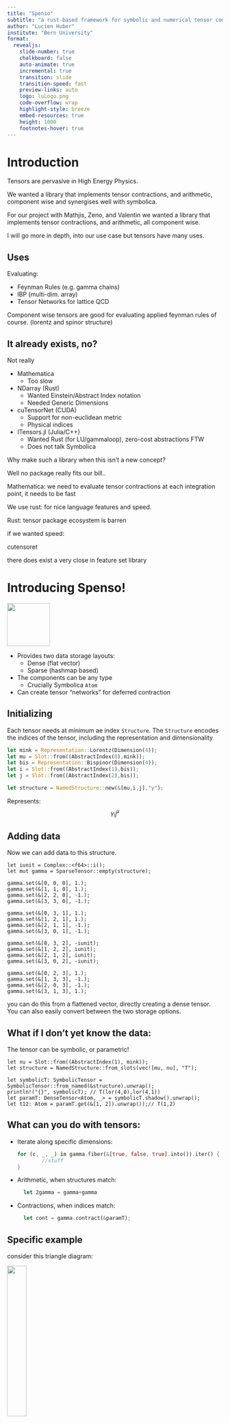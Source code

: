 ```yaml
---
title: "Spenso"
subtitle: "a rust-based framework for symbolic and numerical tensor computation"
author: "Lucien Huber"
institute: "Bern University"
format:
  revealjs: 
    slide-number: true
    chalkboard: false
    auto-animate: true
    incremental: true   
    transition: slide
    transition-speed: fast
    preview-links: auto
    logo: luLogo.png
    code-overflow: wrap
    highlight-style: breeze
    embed-resources: true
    height: 1000
    footnotes-hover: true
---
```


# Introduction

Tensors are pervasive in High Energy Physics.


We wanted a library that implements tensor contractions, and arithmetic, component wise and synergises well with symbolica.


::: {.notes}
  For our project with Mathjis, Zeno, and Valentin we wanted a library that implements tensor contractions, and arithmetic, all component wise.

  I will go more in depth, into our use case but tensors have many uses.
:::

## Uses

Evaluating:

- Feynman Rules (e.g. gamma chains)
- IBP (multi-dim. array)
- Tensor Networks for lattice QCD

::: {.notes}
  Component wise tensors are good for evaluating applied feynman rules of course. (lorentz and spinor structure)
:::

## It already exists, no?

Not really

- Mathematica
  - Too slow
- NDarray (Rust)
  - Wanted Einstein/Abstract Index notation
  - Needed Generic Dimensions 
- cuTensorNet (CUDA)
  - Support for non-euclidean metric
  - Physical indices
- ITensors.jl (Julia/C++) 
  - Wanted Rust (for LU/gammaloop), zero-cost abstractions FTW
  - Does not talk Symbolica


::: {.notes}
  Why make such a library when this isn't a new concept?

  Well no package really fits our bill..

  Mathematica: we need to evaluate tensor contractions at each integration point, it needs to be fast

  We use rust: for nice language features and speed.

  Rust: tensor package ecosystem is barren

  if we wanted speed:

  cutensoret

  there does exist a very close in feature set library
:::



# Introducing Spenso!

![](spenso.png){fig-align="center" width=100}

- Provides two data storage layouts:
    - Dense (flat vector)
    - Sparse (hashmap based)

- The components can be any type
  - Crucially Symbolica `Atom`
- Can create tensor "networks" for deferred contraction


## Initializing

Each tensor needs at minimum ae index `Structure`. 
The `Structure` encodes the indices of the tensor, including the representation and dimensionality

```rust
let mink = Representation::Lorentz(Dimension(4));
let mu = Slot::from((AbstractIndex(0),mink));
let bis = Representation::Bispinor(Dimension(4));
let i = Slot::from((AbstractIndex(1),bis));
let j = Slot::from((AbstractIndex(2),bis));

let structure = NamedStructure::new(&[mu,i,j],"γ");
```
Represents:
$$
\gamma^{\mu}_{ij}
$$



## Adding data

Now we can add data to this structure.
```.rust
let iunit = Complex::<f64>::i();
let mut gamma = SparseTensor::empty(structure);

gamma.set(&[0, 0, 0], 1.);
gamma.set(&[1, 1, 0], 1.);
gamma.set(&[2, 2, 0], -1.);
gamma.set(&[3, 3, 0], -1.);

gamma.set(&[0, 3, 1], 1.);
gamma.set(&[1, 2, 1], 1.);
gamma.set(&[2, 1, 1], -1.);
gamma.set(&[3, 0, 1], -1.);

gamma.set(&[0, 3, 2], -iunit);
gamma.set(&[1, 2, 2], iunit);
gamma.set(&[2, 1, 2], iunit);
gamma.set(&[3, 0, 2], -iunit);

gamma.set(&[0, 2, 3], 1.);
gamma.set(&[1, 3, 3], -1.);
gamma.set(&[2, 0, 3], -1.);
gamma.set(&[3, 1, 3], 1.);
```


:::{.notes}
 you can do this from a flattened vector, directly creating a dense tensor. You can also easily convert between the two storage options.
:::

## What if I don't yet know the data:

The tensor can be symbolic, or parametric!

```.rust
let nu = Slot::from((AbstractIndex(1), mink));
let structure = NamedStructure::from_slots(vec![mu, nu], "T");

let symbolicT: SymbolicTensor = SymbolicTensor::from_named(&structure).unwrap();
println!("{}", symbolicT); // T(lor(4,0),lor(4,1))
let paramT: DenseTensor<Atom, _> = symbolicT.shadow().unwrap();
let t12: Atom = paramT.get(&[1, 2]).unwrap());// T(1,2)
```

## What can you do with tensors:

- Iterate along specific dimensions:
  ```rust
  for (c, _, _) in gamma.fiber(&[true, false, true].into()).iter() {
          //stuff
  }
  ```
- Arithmetic, when structures match:
  ```rust
    let 2gamma = gamma+gamma
  ```
- Contractions, when indices match:
  ```rust
    let cont = gamma.contract(&paramT);
  ```

## Specific example {auto-animate=true }

consider this triangle diagram:

![](diag.svg){fig-align="center" width="30%"}

The numerator spinor structure looks like



$$p_1^{\mu_1} p_2^{\mu_2}p_3^{\mu_3} \mathrm{Tr} (\gamma_\mu \gamma_{\mu_1} \gamma_\nu \gamma_{\mu_2} \gamma_\rho \gamma_{\mu_3})$$


:::{.notes}
what do we use it for?
:::

## Specific example {auto-animate=true }


$$p_1^{\mu_1} p_2^{\mu_2}p_3^{\mu_3} \mathrm{Tr} (\gamma_\mu \gamma_{\mu_1} \gamma_\nu \gamma_{\mu_2} \gamma_\rho \gamma_{\mu_3})$$

Usually we turn this into dot products by repeatedly applying the defining relation:

$$\left\{ \gamma_\mu, \gamma_\nu \right\} = \gamma_\mu \gamma_\nu + \gamma_\nu \gamma_\mu = 2 \eta_{\mu \nu} I_4$$


## Specific example {auto-animate=true }


$$2 p_1^{\mu_1} p_2^{\mu_2}p_{3,\rho} \mathrm{Tr} (\gamma_\mu \gamma_{\mu_1} \gamma_\nu \gamma_{\mu_2}) \\ 
-p_1^{\mu_1} p_2^{\mu_2}p_3^{\mu_3} \mathrm{Tr} (\gamma_\mu \gamma_{\mu_1} \gamma_\nu \gamma_{\mu_2}  \gamma_{\mu_3}\gamma_\rho)$$

Usually we turn this into dot products by repeatedly applying the defining relation:

$$\left\{ \gamma_\mu, \gamma_\nu \right\} = \gamma_\mu \gamma_\nu + \gamma_\nu \gamma_\mu = 2 \eta_{\mu \nu} I_4$$

## Specific example {auto-animate=true }


$$2 p_1^{\mu_1} p_2^{\mu_2}p_{3,\rho} \mathrm{Tr} (\gamma_\mu \gamma_{\mu_1} \gamma_\nu \gamma_{\mu_2}) \\ 
-2 p_2 \cdot p_3 p_1^{\mu_1}  \mathrm{Tr} (\gamma_\mu \gamma_{\mu_1} \gamma_\nu \gamma_\rho) \\
+p_1^{\mu_1} p_2^{\mu_2}p_3^{\mu_3} \mathrm{Tr} (\gamma_\mu \gamma_{\mu_1} \gamma_\nu \gamma_{\mu_3}\gamma_{\mu_2}  \gamma_\rho)
$$


Usually we turn this into dot products by repeatedly applying the defining relation:

$$\left\{ \gamma_\mu, \gamma_\nu \right\} = \gamma_\mu \gamma_\nu + \gamma_\nu \gamma_\mu = 2 \eta_{\mu \nu} I_4$$


:::{.notes}
gamma mu 3 is parading down the length of the gamma chain,leaving a trail of shorter chains, and dot products
:::

## Specific example {auto-animate=true }


$$-4(p_1 \cdot p_2) p_{3,\mu}\eta_{\nu\rho}
	\\ +4(p_1\cdot p_2)p_{3,\nu}\eta_{\mu\rho}
	\\ -4(p_1\cdot p_2)p_{3,\rho}\eta_{\mu\nu}
	\\ +4(p_1\cdot p_3)p_{2,\mu}\eta_{\nu\rho}
	\\ -4(p_1\cdot p_3)p_{2,\nu}\eta_{\mu\rho}
	\\ -4(p_1\cdot p_3)p_{2,\rho}\eta_{\mu\nu}
	\\ -4p_{1,\mu} (p_2\cdot p_3)\eta_{\nu\rho}
	\\ +4p_{1,\mu} p_{2,\nu}p_{3,\rho}
	\\ +4p_{1,\mu} p_{2,\rho}p_{3,\nu}
	\\ -4p_{1,\nu}(p_2\cdot p_3)\eta_{\mu\rho}
	\\ +4p_{1,\nu}p_{2,\mu}p_{3,\rho}
	\\ +4p_{1,\nu}p_{2,\rho}p_{3,\mu}
	\\ +4p_{1,\rho}(p_2\cdot p_3)\eta_{\mu\nu}
	\\ -4p_{1,\rho}p_{2,\mu}p_{3,\nu}
	\\ +4p_{1,\rho}p_{2,\nu}p_{3,\mu}
$$

## Problem

Exponential growth of the terms:


::: {.nonincremental}
- length 6: 15
- length 10: ~1000
:::

If you do componentwise contraction on the unmodified trace:

$$p_1^{\mu_1} p_2^{\mu_2}p_3^{\mu_3} \mathrm{Tr} (\gamma_\mu \gamma_{\mu_1} \gamma_\nu \gamma_{\mu_2} \gamma_\rho \gamma_{\mu_3})$$

The scaling is linear in the chain length!


## Deffered contraction {auto-animate=true }

Consider a string of tensors

Example 

::: {data-id="gammachain"}

$$\bar{v}_{i_1} u_{i_3}p_1^{\mu_1} p_2^{\mu_2}p_3^{\mu_3}p_4^{\mu_4}p_5^{\mu_5}p_6^{\mu_6}p_7^{\mu_7} \gamma_{i_1 i_2}^{\mu_1}  
\\ \gamma_{i_2 i_3}^{\nu} 
\gamma_{i_4 i_5}^{\nu}
\gamma_{i_5 i_6}^{\mu_2} 
\gamma_{i_6 i_7}^{\mu_3} 
\gamma_{i_7 i_8}^{\mu_4} 
\gamma_{i_8 i_9}^{\mu_5}
\gamma_{i_9 i_4}^{\mu_6}$$ 

:::





## Deffered contraction {auto-animate=true }

We can model a string of tensors, with repeated indices as a graph, each edge is an index, each node a tensor.

Example 

::: {data-id="gammachain"}

```dot
//| echo: false
graph {  node [shape=circle,height=0.1,label=""];  overlap="scale";
layout=neato
 4294967299 -- 4294967297 [color=red]
 4294967299 -- 4294967298 
 4294967301 -- 4294967299 
 4294967301 -- 4294967300 
 4294967302 -- 4294967301 [color=red]
 4294967304 -- 4294967302
 4294967304 -- 4294967303[color=red]
 4294967306 -- 4294967304 
 4294967306 -- 4294967305 [color=red]
 4294967308 -- 4294967306
 4294967308 -- 4294967307 [color=red]
 4294967310 -- 4294967308
 4294967310 -- 4294967309 [color=red]
 4294967311 -- 4294967310
 4294967311 -- 4294967302 
 4294967312 -- 4294967311 [color=red]}
graph {  node [shape=circle,height=0.1,label=""];  overlap="scale";}
```
:::

## Deffered contraction {auto-animate=true }

We can model a string of tensors, with repeated indices as a graph, each edge is an index, each node a tensor.

Example 

::: {data-id="gammachain"}

```.rust
let γ1: MixedTensor<_> = gamma(1.into(), (1.into(), 2.into())).into();
println!("{}", γ1.to_symbolic().unwrap()); 
//γ(lor(4,1),spin(4,1),spina(4,2))
let γ2: MixedTensor<_> = gamma(10.into(), (2.into(), 3.into())).into();
// ...
let p1: MixedTensor<_> = param_mink_four_vector(1.into(), "p1").into();
/// ...
let u: MixedTensor<_> = param_four_vector(1.into(), "u").into();
println!("{}", u.to_symbolic().unwrap()); 
// u(spin(4,1))

let net: TensorNetwork<NumTensor> = TensorNetwork::from(vec![u,v,p1,p2,
                                                            p3,p4,p5,p6,
                                                            γ1,γ2,γ3,γ4,
                                                            γ5,γ6,γ7,γ8]);

println!("{}",net.dot());
```
:::

## Tensor Network

::: {.columns}
::: {.column width="30%" }
```dot
//| echo: false
//| fig-width: 3
graph {  node [shape=circle,height=0.1,label=""];  overlap="scale";
layout=neato
 4294967299 -- 4294967297 [color=red]
 4294967299 -- 4294967298 
 4294967301 -- 4294967299 
 4294967301 -- 4294967300 
 4294967302 -- 4294967301 [color=red]
 4294967304 -- 4294967302
 4294967304 -- 4294967303[color=red]
 4294967306 -- 4294967304 
 4294967306 -- 4294967305 [color=red]
 4294967308 -- 4294967306
 4294967308 -- 4294967307 [color=red]
 4294967310 -- 4294967308
 4294967310 -- 4294967309 [color=red]
 4294967311 -- 4294967310
 4294967311 -- 4294967302 
 4294967312 -- 4294967311 [color=red]}
graph {  node [shape=circle,height=0.1,label=""];  overlap="scale";}
```

:::

::: {.column width="70%"}

- We now essentially have a tensor network

- Contraction needs to happen according to some algorithm

  ```.rust
  net.contract_algo(Self::edge_to_min_degree_node)

  ```

- This can be custom. 
 - Don't need to contract all the way down


:::
:::


## Shadowing {auto-animate=true auto-animate-id="shadowing" }

::: {.nonincremental}
- If some tensors are fully parametric, there is a quick explosion of terms.
- We can contract until a certain limit, then "shadow" the obtained network with parametric tensors
:::

:::::: {.columns}
::: {.column .fragment width="40%"}

```dot
//| echo: false
//| fig-width: 3
graph {  node [shape=circle,height=0.1,label=""];  overlap="scale";
layout=neato
edge [penwidth=10.0]
start=rsts
 4294967299 -- 4294967297
 4294967299 -- 4294967298
 4294967301 -- 4294967299
 4294967301 -- 4294967300
 4294967303 -- 4294967301
 4294967303 -- 4294967302
 4294967305 -- 4294967303
 4294967305 -- 4294967304
 4294967307 -- 4294967305
 4294967307 -- 4294967306
 4294967309 -- 4294967307
 4294967309 -- 4294967308
 4294967311 -- 4294967309
 4294967311 -- 4294967310
 4294967313 -- 4294967311
 4294967313 -- 4294967312
 4294967315 -- 4294967313
 4294967315 -- 4294967314
 4294967317 -- 4294967315
 4294967317 -- 4294967316
 4294967319 -- 4294967317
 4294967319 -- 4294967318
 4294967321 -- 4294967319
 4294967321 -- 4294967320
 4294967323 -- 4294967321
 4294967323 -- 4294967322
 4294967325 -- 4294967323
 4294967325 -- 4294967324
 4294967327 -- 4294967325
 4294967327 -- 4294967326
 4294967329 -- 4294967327
 4294967329 -- 4294967328
 4294967331 -- 4294967329
 4294967331 -- 4294967330
 4294967333 -- 4294967331
 4294967333 -- 4294967332
 4294967335 -- 4294967333
 4294967335 -- 4294967334
 4294967337 -- 4294967335
 4294967337 -- 4294967336
 4294967338 -- 4294967337
 4294967340 -- 4294967338
 4294967340 -- 4294967339
 4294967342 -- 4294967340
 4294967342 -- 4294967341
 4294967344 -- 4294967342
 4294967344 -- 4294967343
 4294967346 -- 4294967344
 4294967346 -- 4294967345
 4294967348 -- 4294967346
 4294967348 -- 4294967347
 4294967350 -- 4294967348
 4294967350 -- 4294967349
 4294967352 -- 4294967350
 4294967352 -- 4294967351
 4294967354 -- 4294967352
 4294967354 -- 4294967353
 4294967356 -- 4294967354
 4294967356 -- 4294967355
 4294967358 -- 4294967356
 4294967358 -- 4294967357
 4294967360 -- 4294967358
 4294967360 -- 4294967359
 4294967362 -- 4294967360
 4294967362 -- 4294967361
 4294967364 -- 4294967362
 4294967364 -- 4294967363
 4294967366 -- 4294967364
 4294967366 -- 4294967365
 4294967368 -- 4294967366
 4294967368 -- 4294967367
 4294967370 -- 4294967368
 4294967370 -- 4294967369
 4294967372 -- 4294967370
 4294967372 -- 4294967371
 4294967374 -- 4294967372
 4294967374 -- 4294967373
 4294967376 -- 4294967374
 4294967376 -- 4294967375
 4294967378 -- 4294967376
 4294967378 -- 4294967377
 4294967380 -- 4294967378
 4294967380 -- 4294967379
 4294967382 -- 4294967380
 4294967382 -- 4294967381
 4294967384 -- 4294967382
 4294967384 -- 4294967383
 4294967386 -- 4294967384
 4294967386 -- 4294967385
 4294967387 -- 4294967386
 4294967387 -- 4294967338
 4294967388 -- 4294967387}
```

:::
::: {.column .fragment width="30%"}
```dot
//| echo: false
//| fig-width: 3
graph {  node [shape=circle,height=0.1,label=""];  overlap="scale";
edge [penwidth=3.0]
start=trst
layout=neato
 30064771165 -- 12884901893
 21474836491 -- 30064771165
 21474836497 -- 21474836491
 21474836503 -- 21474836497
 21474836509 -- 21474836503
 21474836515 -- 21474836509
 12884901930 -- 21474836515
 21474836526 -- 12884901930
 21474836532 -- 21474836526
 21474836538 -- 21474836532
 21474836544 -- 21474836538
 21474836550 -- 21474836544
 21474836556 -- 21474836550
 21474836562 -- 21474836556
 12884901976 -- 21474836562
 12884901978 -- 12884901976
 12884901978 -- 12884901930}
```
:::
::: {.column .fragment width="30%"}

```dot
//| echo: false
//| fig-width: 3

graph {  node [shape=circle,height=0.1,label=""];  overlap="scale";
edge [penwidth=2.0]
start=st
layout=neato
 38654705757 -- 133143986267
 30064771089 -- 38654705757
 30064771101 -- 30064771089
 21474836522 -- 30064771101
 30064771124 -- 21474836522
 30064771136 -- 30064771124
 30064771148 -- 30064771136
 12884901978 -- 30064771148
 12884901978 -- 30064771101}
```
:::
::::::

- A similar idea has already been done in cuTensorNet!

## Synergy with symbolica

Spenso understands a specific format of symbolica expressions and can recognise known tensors with numerical counterparts:

```rust
let structure = NamedStructure::from_slots(vec![mu, i, j], "γ");
let p_struct = NamedStructure::from_slots(vec![mu], "p");
let t_struct = NamedStructure::from_slots(vec![i, j, k], "T");

let gamma_sym = SymbolicTensor::from_named(&structure).unwrap();
let p_sym = SymbolicTensor::from_named(&p_struct).unwrap();
let t_sym = SymbolicTensor::from_named(&t_struct).unwrap();

let f = gamma_sym.contract(&p_sym).unwrap().contract(&t_sym).unwrap();

println!("{}", *f.get_atom()); 
```
```python
p(lor(4,0))*γ(lor(4,0),bis(4,1),bis(4,2))*T(bis(4,1),bis(4,2),bis(4,3))
```

```rust
let net: TensorNetwork<MixedTensor> = f.to_network().unwrap();
```

```dot
graph {  node [shape=circle,height=0.1,label=""];  overlap="scale";
layout=neato
 4294967298 -- 4294967297
 4294967299 -- 4294967298
 4294967299 -- 4294967298ext4294967303 [shape=none, label=""];
 4294967299 -- ext4294967303;}
```

## Performance


:::::: {.columns}
::: {.column }
```dot
//| echo: false
//| fig-width: 2
graph {  node [shape=circle,height=0.1,label=""];  overlap="scale";
edge [penwidth=10.0]

layout=neato
 4294967299 -- 4294967297
 4294967299 -- 4294967298
 4294967301 -- 4294967299
 4294967301 -- 4294967300
 4294967303 -- 4294967301
 4294967303 -- 4294967302
 4294967305 -- 4294967303
 4294967305 -- 4294967304
 4294967307 -- 4294967305
 4294967307 -- 4294967306
 4294967309 -- 4294967307
 4294967309 -- 4294967308
 4294967311 -- 4294967309
 4294967311 -- 4294967310
 4294967313 -- 4294967311
 4294967313 -- 4294967312
 4294967315 -- 4294967313
 4294967315 -- 4294967314
 4294967317 -- 4294967315
 4294967317 -- 4294967316
 4294967319 -- 4294967317
 4294967319 -- 4294967318
 4294967321 -- 4294967319
 4294967321 -- 4294967320
 4294967323 -- 4294967321
 4294967323 -- 4294967322
 4294967325 -- 4294967323
 4294967325 -- 4294967324
 4294967327 -- 4294967325
 4294967327 -- 4294967326
 4294967329 -- 4294967327
 4294967329 -- 4294967328
 4294967331 -- 4294967329
 4294967331 -- 4294967330
 4294967333 -- 4294967331
 4294967333 -- 4294967332
 4294967335 -- 4294967333
 4294967335 -- 4294967334
 4294967337 -- 4294967335
 4294967337 -- 4294967336
 4294967338 -- 4294967337
 4294967340 -- 4294967338
 4294967340 -- 4294967339
 4294967342 -- 4294967340
 4294967342 -- 4294967341
 4294967344 -- 4294967342
 4294967344 -- 4294967343
 4294967346 -- 4294967344
 4294967346 -- 4294967345
 4294967348 -- 4294967346
 4294967348 -- 4294967347
 4294967350 -- 4294967348
 4294967350 -- 4294967349
 4294967352 -- 4294967350
 4294967352 -- 4294967351
 4294967354 -- 4294967352
 4294967354 -- 4294967353
 4294967356 -- 4294967354
 4294967356 -- 4294967355
 4294967358 -- 4294967356
 4294967358 -- 4294967357
 4294967360 -- 4294967358
 4294967360 -- 4294967359
 4294967362 -- 4294967360
 4294967362 -- 4294967361
 4294967364 -- 4294967362
 4294967364 -- 4294967363
 4294967366 -- 4294967364
 4294967366 -- 4294967365
 4294967368 -- 4294967366
 4294967368 -- 4294967367
 4294967370 -- 4294967368
 4294967370 -- 4294967369
 4294967372 -- 4294967370
 4294967372 -- 4294967371
 4294967374 -- 4294967372
 4294967374 -- 4294967373
 4294967376 -- 4294967374
 4294967376 -- 4294967375
 4294967378 -- 4294967376
 4294967378 -- 4294967377
 4294967380 -- 4294967378
 4294967380 -- 4294967379
 4294967382 -- 4294967380
 4294967382 -- 4294967381
 4294967384 -- 4294967382
 4294967384 -- 4294967383
 4294967386 -- 4294967384
 4294967386 -- 4294967385
 4294967387 -- 4294967386
 4294967387 -- 4294967338
 4294967388 -- 4294967387}
 ```
:::
::: {.column}

| Spenso  | Spenso Compiled | Hardcoded Fortran |
|---------|:-----:|:------:|
| 104 μs     | 16 μs  |    31μs |

We can use a compiled version of the stacked shadowing using symbolica!

:::
::::::
# Outlook

- More tooling to deal with specific tensor index symmetries
- Python bindings compatible with symbolica
- GPU support
- SIMD support


# Thanks

If you want to check it out it is on crates.io:

<https://crates.io/crates/spenso>

And on github:

<https://github.com/alphal00p/spenso>